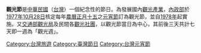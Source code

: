 '''觀光節'''是[[中華民國|中華民國]]（[[台灣|台灣]]）一個紀念性的節日。為發展國內[[觀光|觀光]][[產業|產業]]，[[中華民國內政部|內政部]]於[[1977年|1977年]][[10月28日|10月28日]]核定每年[[農曆|農曆]][[正月十五|正月十五]]之[[台灣元宵節|元宵節]]訂為觀光節，並自[[1978年|1978年]]起實施。又[[交通部觀光局|交通部觀光局]]及民間各[[觀光社團|觀光社團]]，以觀光節當日為中心，其前後三天共計七天即一週為「觀光週」。

{{Tourism-stub}}

[[Category:台灣旅遊|Category:台灣旅遊]]
[[Category:臺灣節日|Category:臺灣節日]]
[[Category:台灣元宵節|Category:台灣元宵節]]